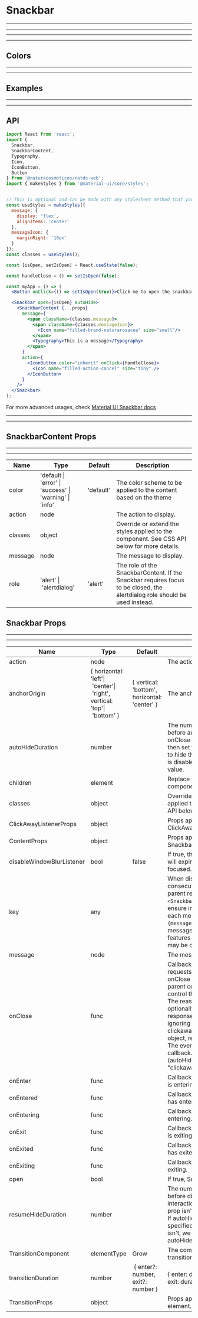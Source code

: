 
# Snackbar

---
---
---
---

## Colors

<Provider theme={themes.natura.light}>
  <ComponentWithLabel componentList={colors} />
</Provider>

---
---


## Examples

<Provider theme={themes.natura.light}>
  <ComponentWithLabel componentList={examples} />
</Provider>

---
---

## API

```jsx highlight-line="2"
import React from 'react';
import {
  Snackbar,
  SnackbarContent,
  Typography,
  Icon,
  IconButton,
  Button
} from '@naturacosmeticos/natds-web';
import { makeStyles } from '@material-ui/core/styles';


// This is optional and can be made with any stylesheet method that you prefer
const useStyles = makeStyles({
  message: {
    display: 'flex',
    alignItems: 'center'
  },
  messageIcon: {
    marginRight: '10px'
  }
});
const classes = useStyles();

const [isOpen, setIsOpen] = React.useState(false);

const handleClose = () => setIsOpen(false);

const myApp = () => (
  <Button onClick={() => setIsOpen(true)}>Click me to open the snackbar</Button>

  <Snackbar open={isOpen} autoHide>
    <SnackbarContent {...props}
      message={
        <span className={classes.message}>
          <span className={classes.messageIcon}>
            <Icon name="filled-brand-naturarosacea" size="small"/>
          </span>
          <Typography>This is a message</Typography>
        </span>
      }
      action={
        <IconButton color="inherit" onClick={handleClose}>
          <Icon name="filled-action-cancel" size="tiny" />
        </IconButton>
      }
    />
  </Snackbar>
);

```
For more advanced usages, check [Material UI Snackbar docs](https://material-ui.com/components/snackbars/)

---

---

## SnackbarContent Props
---
---

|Name|Type|Default|Description|
|--- |--- |--- |--- |
|color|'default \| 'error' \| 'success' \| 'warning' \| 'info' | 'default' | The color scheme to be applied to the content based on the theme
|action|node||The action to display.|
|classes|object||Override or extend the styles applied to the component. See CSS API below for more details.|
|message|node||The message to display.|
|role|'alert' \| 'alertdialog'|'alert'|The role of the SnackbarContent. If the Snackbar requires focus to be closed, the alertdialog role should be used instead.|


## Snackbar Props
---
---

|Name|Type|Default|Description|
|--- |--- |--- |--- |
|action|node||The action to display.|
|anchorOrigin|{ horizontal: 'left'\| 'center'\| 'right', vertical: 'top'\| 'bottom' }|{ vertical: 'bottom', horizontal: 'center' }|The anchor of the Snackbar.|
|autoHideDuration|number||The number of milliseconds to wait before automatically calling the onClose function. onClose should then set the state of the open prop to hide the Snackbar. This behavior is disabled by default with the null value.|
|children|element||Replace the SnackbarContent component.|
|classes|object||Override or extend the styles applied to the component. See CSS API below for more details.|
|ClickAwayListenerProps|object||Props applied to the ClickAwayListener element.|
|ContentProps|object||Props applied to the SnackbarContent element.|
|disableWindowBlurListener|bool|false|If true, the autoHideDuration timer will expire even if the window is not focused.|
|key|any||When displaying multiple consecutive Snackbars from a parent rendering a single `<Snackbar/>`, add the key prop to ensure independent treatment of each message. e.g. `<Snackbar key={message} />`, otherwise, the message may update-in-place and features such as autoHideDuration may be canceled.|
|message|node||The message to display.|
|onClose|func||Callback fired when the component requests to be closed. Typically onClose is used to set state in the parent component, which is used to control the Snackbar open prop. The reason parameter can optionally be used to control the response to onClose, for example ignoring clickaway.Signature:function(event: object, reason: string) => voidevent: The event source of the callback.reason: Can be:"timeout" (autoHideDuration expired) or: "clickaway".|
|onEnter|func||Callback fired before the transition is entering.|
|onEntered|func||Callback fired when the transition has entered.|
|onEntering|func||Callback fired when the transition is entering.|
|onExit|func||Callback fired before the transition is exiting.|
|onExited|func||Callback fired when the transition has exited.|
|onExiting|func||Callback fired when the transition is exiting.|
|open|bool||If true, Snackbar is open.|
|resumeHideDuration|number||The number of milliseconds to wait before dismissing after user interaction. If autoHideDuration prop isn't specified, it does nothing. If autoHideDuration prop is specified but resumeHideDuration isn't, we default to autoHideDuration / 2 ms.|
|TransitionComponent|elementType|Grow|The component used for the transition.|
|transitionDuration|number| { enter?: number, exit?: number }|{  enter: duration.enteringScreen,  exit: duration.leavingScreen,}|The duration for the transition, in milliseconds. You may specify a single timeout for all transitions, or individually with an object.|
|TransitionProps|object||Props applied to the Transition element.|

